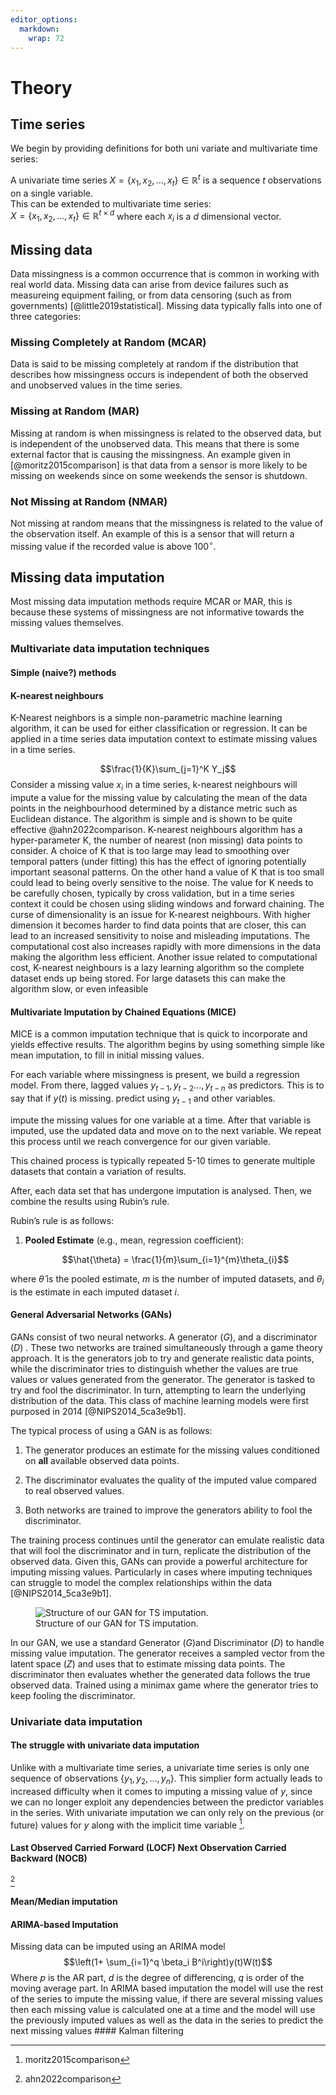 ```yaml
---
editor_options: 
  markdown: 
    wrap: 72
---
```


# Theory

## Time series

\textbf{Missing at random. This basically means that the missingness in the data is not imformative}

We begin by providing definitions for both uni variate and multivariate
time series:

A univariate time series $X = \{x_1, x_2, ..., x_t\} \in \mathbb{R}^t$
is a sequence $t$ observations on a single variable.\
This can be extended to multivariate time series:\
$X = \{x_1, x_2, ..., x_t\}\in \mathbb{R}^{t\times d}$ where each $x_i$
is a $d$ dimensional vector.

## Missing data

\todo[inline]{remove the subsubsection numbers later}

Data missingness is a common occurrence that is common in working with
real world data. Missing data can arise from device failures such as
measureing equipment failing, or from data censoring (such as from
governments) [@little2019statistical]. Missing data typically falls into
one of three categories:

### Missing Completely at Random (MCAR)

Data is said to be missing completely at random if the distribution that
describes how missingness occurs is independent of both the observed and
unobserved values in the time series.

### Missing at Random (MAR)

Missing at random is when missingness is related to the observed data,
but is independent of the unobserved data. This means that there is some
external factor that is causing the missingness. An example given in
[@moritz2015comparison] is that data from a sensor is more likely to be
missing on weekends since on some weekends the sensor is shutdown.

### Not Missing at Random (NMAR)

Not missing at random means that the missingness is related to the value
of the observation itself. An example of this is a sensor that will
return a missing value if the recorded value is above 100$^\circ$.

\todo{Come back and include probability notation}

## Missing data imputation

Most missing data imputation methods require MCAR or MAR, this is
because these systems of missingness are not informative towards the
missing values themselves. \todo[inline]{Can extend this writeup later.}

\todo{Idea is to start with the most basic techniques, then more the more advanced ones}

### Multivariate data imputation techniques

#### Simple (naive?) methods

```{=tex}
\begin{itemize}
\item Mean/Median
\item Forward/backward fill
\item Linear interpolation
\end{itemize}
```
#### K-nearest neighbours

K-Nearest neighbors is a simple non-parametric machine learning
algorithm, it can be used for either classification or regression. It
can be applied in a time series data imputation context to estimate
missing values in a time series.

$$\frac{1}{K}\sum_{j=1}^K Y_j$$ Consider a missing value $x_i$ in a time
series, k-nearest neighbours will impute a value for the missing value
by calculating the mean of the data points in the neighbourhood
determined by a distance metric such as Euclidean distance. The
algorithm is simple and is shown to be quite effective
@ahn2022comparison. K-nearest neighbours algorithm has a hyper-parameter
K, the number of nearest (non missing) data points to consider. A choice
of K that is too large may lead to smoothing over temporal patters
(under fitting) this has the effect of ignoring potentially important
seasonal patterns. On the other hand a value of K that is too small
could lead to being overly sensitive to the noise. The value for K needs
to be carefully chosen, typically by cross validation, but in a time
series context it could be chosen using sliding windows and forward
chaining. The curse of dimensionality is an issue for K-nearest
neighbours. With higher dimension it becomes harder to find data points
that are closer, this can lead to an increased sensitivity to noise and
misleading imputations. The computational cost also increases rapidly
with more dimensions in the data making the algorithm less efficient.
Another issue related to computational cost, K-nearest neighbours is a
lazy learning algorithm so the complete dataset ends up being stored.
For large datasets this can make the algorithm slow, or even infeasible

\todo{Come back to this section later}

#### Multivariate Imputation by Chained Equations (MICE)

MICE is a common imputation technique that is quick to incorporate and
yields effective results. The algorithm begins by using something simple
like mean imputation, to fill in initial missing values.

For each variable where missingness is present, we build a regression
model. From there, lagged values ${y_{t-1}, y_{t-2}...,y_{t-n}}$ as
predictors. This is to say that if ${y(t)}$ is missing. predict using
$y_{t-1}$ and other variables.

impute the missing values for one variable at a time. After that
variable is imputed, use the updated data and move on to the next
variable. We repeat this process until we reach convergence for our
given variable.

This chained process is typically repeated 5-10 times to generate
multiple datasets that contain a variation of results.

After, each data set that has undergone imputation is analysed. Then, we
combine the results using Rubin's rule.

Rubin's rule is as follows:

1.  **Pooled Estimate** (e.g., mean, regression coefficient):

    $$\hat{\theta} = \frac{1}{m}\sum_{i=1}^{m}\theta_{i}$$

where $\hat{\theta}$ is the pooled estimate, $m$ is the number of
imputed datasets, and $\theta_i$ is the estimate in each imputed dataset $i$.

#### General Adversarial Networks (GANs)

GANs consist of two neural networks. A generator $(G)$, and a
discriminator $(D)$ . These two networks are trained simultaneously
through a game theory approach. It is the generators job to try and
generate realistic data points, while the discriminator tries to
distinguish whether the values are true values or values generated from
the generator. The generator is tasked to try and fool the
discriminator. In turn, attempting to learn the underlying distribution
of the data. This class of machine learning models were first purposed
in 2014 [@NIPS2014_5ca3e9b1].

The typical process of using a GAN is as follows:

1)  The generator produces an estimate for the missing values
    conditioned on **all** available observed data points.

2)  The discriminator evaluates the quality of the imputed value
    compared to real observed values.

3)  Both networks are trained to improve the generators ability to fool
    the discriminator.

The training process continues until the generator can emulate realistic
data that will fool the discriminator and in turn, replicate the
distribution of the observed data. Given this, GANs can provide a
powerful architecture for imputing missing values. Particularly in cases
where imputing techniques can struggle to model the complex
relationships within the data [@NIPS2014_5ca3e9b1].

![Structure of our GAN for TS
imputation.](~/Desktop/MASTERS_2024/STAT_455/time_series_/project/Git/Time-Series-Project/graphs/gan_architecture.png)

In our GAN, we use a standard Generator $(G)$and Discriminator $(D)$ to
handle missing value imputation. The generator receives a sampled vector
from the latent space $(Z)$ and uses that to estimate missing data
points. The discriminator then evaluates whether the generated data
follows the true observed data. Trained using a minimax game where the
generator tries to keep fooling the discriminator.

### Univariate data imputation

#### The struggle with univariate data imputation

Unlike with a multivariate time series, a univariate time series is only
one sequence of observations $\{y_1, y_2, ..., y_n\}$. This simplier
form actually leads to increased difficulty when it comes to imputing a
missing value of $y$, since we can no longer exploit any dependencies
between the predictor variables in the series. With univariate
imputation we can only rely on the previous (or future) values for $y$
along with the implicit time variable [^1].

[^1]: moritz2015comparison

#### Last Observed Carried Forward (LOCF) Next Observation Carried Backward (NOCB)

[^2]

[^2]: ahn2022comparison

#### Mean/Median imputation

#### ARIMA-based Imputation

Missing data can be imputed using an ARIMA model
$$\left(1+ \sum_{i=1}^q \beta_i B^i\right)y(t)W(t)$$ Where $p$ is the AR
part, $d$ is the degree of differencing, $q$ is order of the moving
average part. In ARIMA based imputation the model will use the rest of
the series to impute the missing value, if there are several missing
values then each missing value is calculated one at a time and the model
will use the previously imputed values as well as the data in the series
to predict the next missing values \#### Kalman filtering
